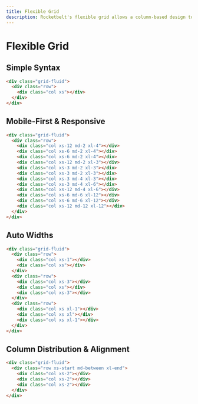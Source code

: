 ```yaml
---
title: Flexible Grid
description: Rocketbelt's flexible grid allows a column-based design to be set up with the quickness.
---
```

# Flexible Grid

## Simple Syntax
```html
<div class="grid-fluid">
  <div class="row">
    <div class="col xs"></div>
  </div>
</div>
```

## Mobile-First & Responsive
```html
<div class="grid-fluid">
  <div class="row">
    <div class="col xs-12 md-2 xl-4"></div>
    <div class="col xs-6 md-2 xl-4"></div>
    <div class="col xs-6 md-2 xl-4"></div>
    <div class="col xs-12 md-2 xl-3"></div>
    <div class="col xs-3 md-2 xl-3"></div>
    <div class="col xs-3 md-2 xl-3"></div>
    <div class="col xs-3 md-4 xl-3"></div>
    <div class="col xs-3 md-4 xl-6"></div>
    <div class="col xs-12 md-4 xl-6"></div>
    <div class="col xs-6 md-6 xl-12"></div>
    <div class="col xs-6 md-6 xl-12"></div>
    <div class="col xs-12 md-12 xl-12"></div>
  </div>
</div>
```

## Auto Widths
```html
<div class="grid-fluid">
  <div class="row">
    <div class="col xs-1"></div>
    <div class="col xs"></div>
  </div>
  <div class="row">
    <div class="col xs-3"></div>
    <div class="col xs"></div>
    <div class="col xs-3"></div>
  </div>
  <div class="row">
    <div class="col xs xl-1"></div>
    <div class="col xs xl"></div>
    <div class="col xs xl-1"></div>
  </div>
</div>
```

## Column Distribution & Alignment
```html
<div class="grid-fluid">
  <div class="row xs-start md-between xl-end">
    <div class="col xs-2"></div>
    <div class="col xs-2"></div>
    <div class="col xs-2"></div>
  </div>
</div>
```
